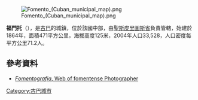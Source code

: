 [[Image:Fomento_(Cuban_municipal_map).png|right]]

{{Coord|22|6|19|N|79|43|13|W|display=title}}

'''福門托'''（{{lang-es|Fomento}}），是[[古巴|古巴]]的城鎮，位於該國中部，由[[聖斯皮里圖斯省|聖斯皮里圖斯省]]負責管轄，始建於1864年，面積471平方公里，海拔高度125米，2004年人口33,528，人口密度每平方公里71.2人。

==參考資料==
* [http://www.fomentografia.com ''Fomentografia'', Web of fomentense Photographer] {{Wayback|url=http://www.fomentografia.com/ |date=20210224132859 }}

{{Cuba-geo-stub}}
[[Category:古巴城市|Category:古巴城市]]